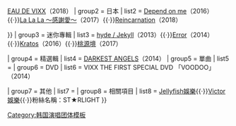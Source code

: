 {{Navbox
|name  = VIXX
|title = [[VIXX|<span style="color:white">VIXX</span>]]
|titlestyle = background:#0000A5;color:white;
|groupstyle = background-color:#0000D7;color:white;
|abovestyle = background-color:#0000D7;color:white;
|belowstyle = background-color:#0000D7;color:white;
| bodyclass  = hlist
|above = 
*[[車學沇|<span style="color:white">N</span>]]
*[[鄭澤運|<span style="color:white">LEO</span>]]<sup>LR</sup>
*[[李宰焕|<span style="color:white">KEN</span>]]
*[[金元植|<span style="color:white">RAVI</span>]]<sup>LR</sup>
*[[李弘彬|<span style="color:white">HONGBIN</span>]]
*[[韓相爀|<span style="color:white">HYUK</span>]]
|group1  = 子團體
|list1   =
* [[VIXX LR]]<sup>LR</sup>

| group2 = 正規專輯
| list2  = {{Navbox subgroup
| groupstyle = background-color:#0000D7;color:white;
| group1 = 韓國
| list1 = [[VOODOO]]（2013）{{·}}[[Chained Up‬]]（2015）{{·}}[[EAU DE VIXX‬]]（2018）
| group2 = 日本
| list2  = [[Depend on me (VIXX專輯)|Depend on me]]（2016）{{·}}[[La La La ～感謝愛～]]（2017）{{·}}[[Reincarnation (VIXX專輯)|Reincarnation]]（2018）

}}
| group3 = 迷你專輯
| list3  = [[hyde (EP)|hyde / Jekyll]]（2013）{{·}}[[Error (VIXX韓語專輯)|Error]]（2014）{{·}}[[Kratos (VIXX迷你專輯)|Kratos]]（2016）{{·}}[[桃源境]]（2017）

| group4 = 精選輯
| list4  = [[DARKEST ANGELS]]（2014）
| group5 = 單曲
| list5 = {{Navbox subgroup
| groupstyle = background-color:#0000D7;color:white;
| group1 = 韓國
| list1 = {{Navbox subgroup
| groupstyle = background-color:#0000D7;color:white;

| group1 = VOODOO
| list1  = 1. [[SUPER HERO]] - 2. [[ROCK UR BODY]] - 3. [[做好受傷的準備]]

| group2 = Chained Up‬
| list2  = 4. [[ETERNITY]]

| group3 = ''' '''
| list3  = （[[Boys' Record]]） - 5. [[Zelos (VIXX單曲)|Zelos]] - 6. [[Hades (VIXX單曲)|Hades]]

}}

| group2 = 日本
| list2  ={{Navbox subgroup
| groupstyle = background-color:#0000D7;color:white;

| group1 = Depend on me
| list1  = 1. [[Error (VIXX日語單曲)|Error]] - （[[Love Letter (VIXX日語單曲)|Love Letter]]） - 2. [[Can't say]]

| group2 = ''' '''
| list2  = 3. [[花風 (VIXX單曲)|花風]]
}}
}}
| group6 = DVD
| list6  = VIXX THE FIRST SPECIAL DVD 「VOODOO」（2014）

| group7 = 其他
| list7  = {{Navbox subgroup
| groupstyle = background-color:#0000D7;color:white;
| group1 = VIXX LR
| list1  = {{Navbox subgroup
| groupstyle = background-color:#0000D7;color:white;
| group1 = 正規專輯
| list1  = 
| group2 = 迷你專輯
| list2  = 1. [[Beautiful Liar (迷你專輯)|Beautiful Liar]]（2015） - 2. [[Whisper (迷你專輯)|Whisper]]（2017）
| group3 = 單曲
| list3  = 
}}
| group2 = RAVI
| list2  = {{Navbox subgroup
| groupstyle = background-color:#0000D7;color:white;
| group1 = 正規專輯
| list1  = 
| group2 = 迷你專輯
| list2  = 1. [[R.EAL1ZE]]（2017）
| group3 = 單曲
| list3  = 
}}
}}
| group8 = 相關項目
| list8 = [[Jellyfish娛樂]]{{·}}[[Victor娛樂]]{{·}}粉絲名稱：ST★RLIGHT
}}
<noinclude>
{{collapsible option}}
[[Category:韩国演唱团体模板]]
</noinclude>